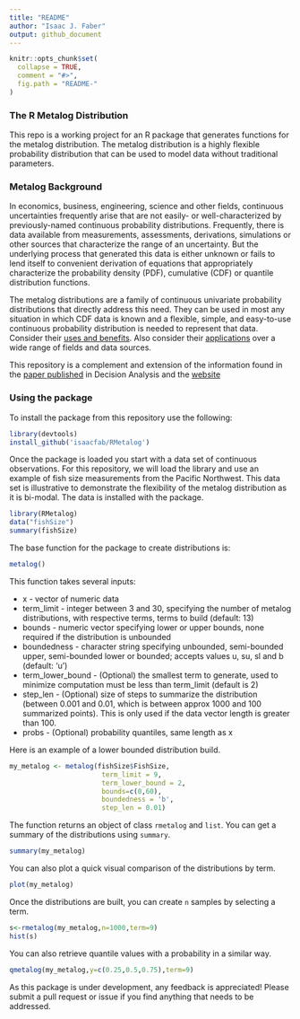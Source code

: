 ```yaml
---
title: "README"
author: "Isaac J. Faber"
output: github_document
---
```


<!-- README.md is generated from README.Rmd. Please edit that file -->

```r
knitr::opts_chunk$set(
  collapse = TRUE,
  comment = "#>",
  fig.path = "README-"
)
```

### The R Metalog Distribution

This repo is a working project for an R package that generates functions for the metalog distribution.  The metalog distribution is a highly flexible probability distribution that can be used to model data without traditional parameters.

### Metalog Background

In economics, business, engineering, science and other fields, continuous uncertainties frequently arise that are not easily- or well-characterized by previously-named continuous probability distributions. Frequently, there is data available from measurements, assessments, derivations, simulations or other sources that characterize the range of an uncertainty. But the underlying process that generated this data is either unknown or fails to lend itself to convenient derivation of equations that appropriately characterize the probability density (PDF), cumulative (CDF) or quantile distribution functions.

The metalog distributions are a family of continuous univariate probability distributions that directly address this need. They can be used in most any situation in which CDF data is known and a flexible, simple, and easy-to-use continuous probability distribution is needed to represent that data. Consider their [uses and benefits](http://www.metalogdistributions.com/usesbenefits.html).  Also consider their [applications](http://www.metalogdistributions.com/applicationsdata.html) over a wide range of fields and data sources.

This repository is a complement and extension of the information found in the [paper published](http://pubsonline.informs.org/doi/abs/10.1287/deca.2016.0338) in Decision Analysis and the [website](http://www.metalogdistributions.com/)

### Using the package

To install the package from this repository use the following:

```r
library(devtools)
install_github('isaacfab/RMetalog')

```

Once the package is loaded you start with a data set of continuous observations.  For this repository, we will load the library and use an example of fish size measurements from the Pacific Northwest.  This data set is illustrative to demonstrate the flexibility of the metalog distribution as it is bi-modal.  The data is installed with the package.

```r
library(RMetalog)
data("fishSize")
summary(fishSize)
```

The base function for the package to create distributions is:

```r
metalog()
```

This function takes several inputs:

* x - vector of numeric data
* term_limit - integer between 3 and 30, specifying the number of metalog distributions, with respective terms, terms to build (default: 13)
* bounds - numeric vector specifying lower or upper bounds, none required if the distribution is unbounded
* boundedness - character string specifying unbounded, semi-bounded upper, semi-bounded lower or bounded; accepts values u, su, sl and b (default: 'u')
* term_lower_bound - (Optional) the smallest term to generate, used to minimize computation must be less than term_limit (default is 2)
* step_len - (Optional) size of steps to summarize the distribution (between 0.001 and 0.01, which is between approx 1000 and 100 summarized points). This is only used if the data vector length is greater than 100.
* probs - (Optional) probability quantiles, same length as x

Here is an example of a lower bounded distribution build.

```r
my_metalog <- metalog(fishSize$FishSize,
                       term_limit = 9,
                       term_lower_bound = 2,
                       bounds=c(0,60),
                       boundedness = 'b',
                       step_len = 0.01)
```

The function returns an object of class `rmetalog` and `list`. You can get a summary of the distributions using `summary`.

```r
summary(my_metalog)
```
  
You can also plot a quick visual comparison of the distributions by term.

```r
plot(my_metalog)
```  

Once the distributions are built, you can create `n` samples by selecting a term.

```r
s<-rmetalog(my_metalog,n=1000,term=9)
hist(s)
```  

You can also retrieve quantile values with a probability in a similar way.

```r
qmetalog(my_metalog,y=c(0.25,0.5,0.75),term=9)
```  

As this package is under development, any feedback is appreciated! Please submit a pull request or issue if you find anything that needs to be addressed.



